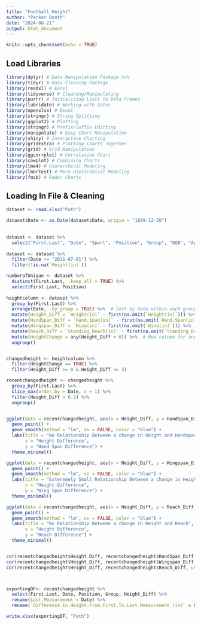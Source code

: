 ---
title: "Football Height"
author: "Parker Booth"
date: "2024-08-21"
output: html_document
---

```{r setup, include=FALSE}
knitr::opts_chunk$set(echo = TRUE)
```

## Load Libraries
```{r}
library(dplyr) # Data Manipulation Package %>% 
library(tidyr) # Data Cleaning Package
library(readxl) # Excel
library(tidyverse) # Cleaning/Manipulating
library(purrr) # Initializing Lists to Data Frames
library(lubridate) # Working with Dates
library(openxlsx) # Excel 
library(stringr) # String Splitting
library(ggplot2) # Plotting
library(stringr) # Prefix/Suffix Editting
library(manipulate) # Easy Chart Manipulation
library(shiny) # Interactive Charting
library(gridExtra) # Plotting Charts Together
library(grid) # Grid Manipulation
library(ggcorrplot) # Correlation Chart
library(cowplot) # Combining Charts
library(lme4) # Hierarchical Modeling
library(lmerTest) # More Hierarchical Modeling
library(fmsb) # Radar Charts
```

## Loading In File & Cleaning
```{r}

dataset <- read.xlsx("Path")

dataset$Date <- as.Date(dataset$Date, origin = "1899-12-30")
 
 
dataset <- dataset %>% 
  select("First.Last", "Date", "Sport",	"Position",	"Group", "DOB", "Age", "Height(in)", "Wing(in)",	"Standing_Reach(in)",	"Hand.Span(in)")
 
dataset <- dataset %>% 
  filter(Date >= "2011-07-01") %>% 
  filter(!is.na(`Height(in)`))

numberofUnique <- dataset %>%
  distinct(First.Last, .keep_all = TRUE) %>% 
  select(First.Last, Position)
 
heightcolumn <- dataset %>%
  group_by(First.Last) %>%
  arrange(Date, .by_group = TRUE) %>%  # Sort by Date within each group
  mutate(Height_Diff = `Height(in)` - first(na.omit(`Height(in)`))) %>%
  mutate(HandSpan_Diff = `Hand.Span(in)` - first(na.omit(`Hand.Span(in)`))) %>%
  mutate(Wingspan_Diff = `Wing(in)` - first(na.omit(`Wing(in)`))) %>%
  mutate(Reach_Diff = `Standing_Reach(in)` - first(na.omit(`Standing_Reach(in)`))) %>%
  mutate(HeightChange = any(Height_Diff > 0)) %>%  # New column for any positive Height_Diff per group
  ungroup()


changedheight <- heightcolumn %>% 
  filter(HeightChange == TRUE) %>% 
  filter(Height_Diff >= 0 & Height_Diff <= 3)

recentchangedheight <- changedheight %>%
  group_by(First.Last) %>%
  slice_max(order_by = Date, n = 1) %>%
  filter(Height_Diff > 0.2) %>% 
  ungroup()


ggplot(data = recentchangedheight, aes(x = Height_Diff, y = HandSpan_Diff)) +
  geom_point() +
  geom_smooth(method = "lm", se = FALSE, color = "blue") +
  labs(title = "No Relationship Between a change in Height and Handspan",
       x = "Height Difference",
       y = "Hand Span Difference") +
  theme_minimal()

ggplot(data = recentchangedheight, aes(x = Height_Diff, y = Wingspan_Diff)) +
  geom_point() +
  geom_smooth(method = "lm", se = FALSE, color = "blue") +
  labs(title = "Exteremely Small Relationship Between a change in Height and Wingspan",
       x = "Height Difference",
       y = "Wing Span Difference") +
  theme_minimal()

ggplot(data = recentchangedheight, aes(x = Height_Diff, y = Reach_Diff)) +
  geom_point() +
  geom_smooth(method = "lm", se = FALSE, color = "blue") +
  labs(title = "No Relationship Between a change in Height and Reach",
       x = "Height Difference",
       y = "Reach Difference") +
  theme_minimal()


cor(recentchangedheight$Height_Diff, recentchangedheight$HandSpan_Diff, use = "complete.obs")
cor(recentchangedheight$Height_Diff, recentchangedheight$Wingspan_Diff, use = "complete.obs")
cor(recentchangedheight$Height_Diff, recentchangedheight$Reach_Diff, use = "complete.obs")



exportingDF<- recentchangedheight %>% 
  select(First.Last, Date, Position, Group, Height_Diff) %>% 
  rename(Last.Measurement = Date) %>% 
  rename(`Difference.In.Height.From.First.To.Last.Measurement (in)` = Height_Diff)

write.xlsx(exportingDF, "Path")
```

